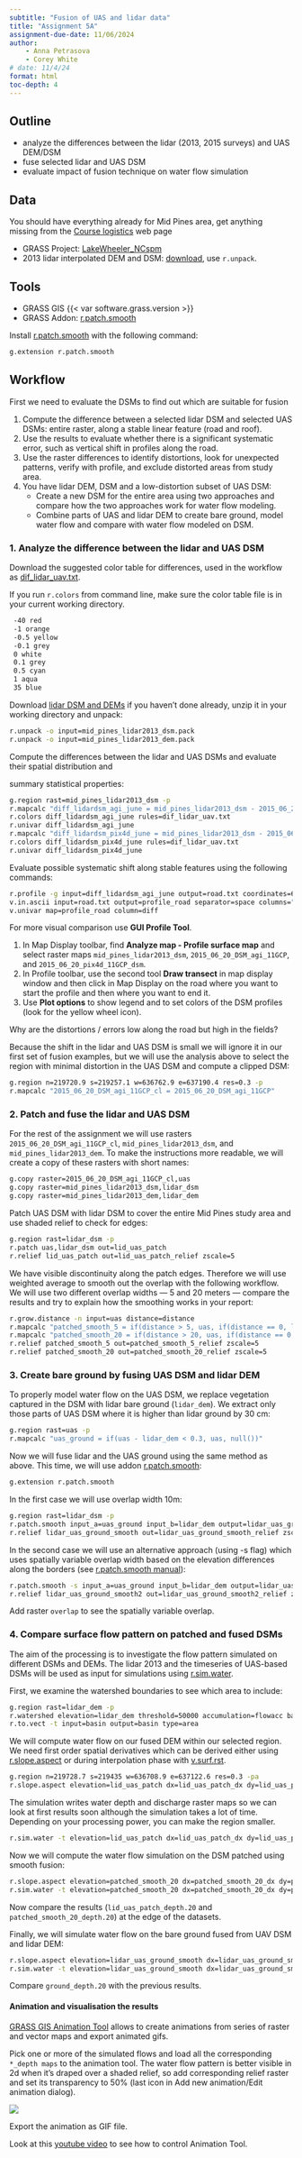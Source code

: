 ```yaml
---
subtitle: "Fusion of UAS and lidar data"
title: "Assignment 5A"
assignment-due-date: 11/06/2024
author:
    - Anna Petrasova
    - Corey White
# date: 11/4/24
format: html
toc-depth: 4
---
```


## Outline

- analyze the differences between the lidar (2013, 2015 surveys) and UAS DEM/DSM
- fuse selected lidar and UAS DSM
- evaluate impact of fusion technique on water flow simulation


## Data

You should have everything already for Mid Pines area, get anything missing from the [Course logistics](/course/logistics.qmd) web page

- GRASS Project: [LakeWheeler_NCspm]({{< var data.lake_wheeler_url >}})
- 2013 lidar interpolated DEM and DSM: [download]({{< var data.secref_mid_pines_spm_elev >}}),
        use `r.unpack`.

## Tools

- GRASS GIS {{< var software.grass.version >}}
- GRASS Addon: [r.patch.smooth](https://grass.osgeo.org/grass84/manuals/addons/r.patch.smooth.html)

Install [r.patch.smooth](https://grass.osgeo.org/grass84/manuals/addons/r.patch.smooth.html) with the following command:

```bash
g.extension r.patch.smooth
```

## Workflow

First we need to evaluate the DSMs to find out which are suitable for fusion

1. Compute the difference between a selected lidar DSM and selected UAS DSMs: entire raster,  along a stable linear feature (road and roof).
2. Use the results to evaluate whether there is a significant systematic error, such as vertical shift in profiles
along the road.
3. Use the raster differences to identify distortions, look for unexpected patterns, verify with profile,
and exclude distorted areas from study area.
4. You have lidar DEM, DSM and a low-distortion subset of UAS DSM:
    * Create a new DSM for the entire area using two approaches
     and compare how the two approaches work for water flow modeling.
    * Combine parts of UAS and lidar DEM to create bare ground,
     model water flow and compare with water flow modeled on DSM.

### 1. Analyze the difference between the lidar and UAS DSM

Download  the suggested color table for differences, used in the workflow as [dif_lidar_uav.txt](./resources/dif_lidar.uav.txt).

If you run `r.colors` from command line, make sure the color table file is in your current
working directory.

```bash
 -40 red
 -1 orange
 -0.5 yellow
 -0.1 grey
 0 white
 0.1 grey
 0.5 cyan
 1 aqua
 35 blue
```

Download [lidar DSM and DEMs]({{< var data.secref_mid_pines_spm_elev >}}) if you haven't done already, unzip it in your working directory and unpack:

```bash
r.unpack -o input=mid_pines_lidar2013_dsm.pack
r.unpack -o input=mid_pines_lidar2013_dem.pack
```

Compute the differences between the lidar and UAS DSMs and evaluate their spatial distribution and

summary statistical properties:

```bash
g.region rast=mid_pines_lidar2013_dsm -p
r.mapcalc "diff_lidardsm_agi_june = mid_pines_lidar2013_dsm - 2015_06_20_DSM_agi_11GCP"
r.colors diff_lidardsm_agi_june rules=dif_lidar_uav.txt
r.univar diff_lidardsm_agi_june
r.mapcalc "diff_lidardsm_pix4d_june = mid_pines_lidar2013_dsm - 2015_06_20_pix4d_11GCP_dsm"
r.colors diff_lidardsm_pix4d_june rules=dif_lidar_uav.txt
r.univar diff_lidardsm_pix4d_june
```

Evaluate possible systematic shift along stable features using the following commands:

```bash
r.profile -g input=diff_lidardsm_agi_june output=road.txt coordinates=637208,219491,637059,219734
v.in.ascii input=road.txt output=profile_road separator=space columns="x double,y double,profile double,diff double"
v.univar map=profile_road column=diff
```

For more visual comparison use **GUI Profile Tool**.

1. In Map Display toolbar, find **Analyze map - Profile surface map** and select raster maps `mid_pines_lidar2013_dsm`, `2015_06_20_DSM_agi_11GCP`, and `2015_06_20_pix4d_11GCP_dsm`.
2. In Profile toolbar, use the second tool **Draw transect** in map display window and then click in Map Display on the road where you want to start the profile and then where you want to end it. 
3. Use **Plot options** to show legend and to set colors of the DSM profiles (look for the yellow wheel icon).

::: {.callout-warning}
Why are the distortions / errors low along the road but high in the fields?
:::

Because the shift in the lidar and UAS DSM is small we will ignore it in our first set of fusion examples, but we will use the analysis above to select the region with minimal distortion in the UAS DSM and compute a clipped DSM:

```bash
g.region n=219720.9 s=219257.1 w=636762.9 e=637190.4 res=0.3 -p
r.mapcalc "2015_06_20_DSM_agi_11GCP_cl = 2015_06_20_DSM_agi_11GCP"
```

### 2. Patch and fuse the lidar and UAS DSM

For the rest of the assignment we will use rasters `2015_06_20_DSM_agi_11GCP_cl`,
`mid_pines_lidar2013_dsm`, and `mid_pines_lidar2013_dem`. To make the instructions more readable, we will create a copy of these rasters with short names:

```bash
g.copy raster=2015_06_20_DSM_agi_11GCP_cl,uas
g.copy raster=mid_pines_lidar2013_dsm,lidar_dsm
g.copy raster=mid_pines_lidar2013_dem,lidar_dem
```

Patch UAS DSM with lidar DSM to cover the entire Mid Pines study area and use shaded relief to check for edges:

```bash
g.region rast=lidar_dsm -p
r.patch uas,lidar_dsm out=lid_uas_patch
r.relief lid_uas_patch out=lid_uas_patch_relief zscale=5
```

We have visible discontinuity along the patch edges. Therefore we will use weighted average to smooth out the overlap with the following workflow. We will use two different overlap widths &mdash; 5 and 20 meters &mdash; compare the results and try to explain how the smoothing works in your report:

```bash
r.grow.distance -n input=uas distance=distance
r.mapcalc "patched_smooth_5 = if(distance > 5, uas, if(distance == 0, lidar_dsm, (1 - distance/5) * lidar_dsm + (distance/5 * uas)))"
r.mapcalc "patched_smooth_20 = if(distance > 20, uas, if(distance == 0, lidar_dsm, (1 - distance/20) * lidar_dsm + (distance/20 * uas)))"
r.relief patched_smooth_5 out=patched_smooth_5_relief zscale=5
r.relief patched_smooth_20 out=patched_smooth_20_relief zscale=5
```

### 3. Create bare ground by fusing UAS DSM and lidar DEM

To properly model water flow on the UAS DSM, we replace vegetation captured in the DSM
with lidar bare ground (`lidar_dem`). We extract only those parts of UAS DSM where it is higher than
lidar ground by 30 cm:

```bash
g.region rast=uas -p
r.mapcalc "uas_ground = if(uas - lidar_dem < 0.3, uas, null())"
```

Now we will fuse lidar and the UAS ground using the same method as above.
This time, we will use addon [r.patch.smooth](https://grass.osgeo.org/grass84/manuals/addons/r.patch.smooth.html):

```bash
g.extension r.patch.smooth
```

In the first case we will use overlap width 10m:

```bash
g.region rast=lidar_dsm -p
r.patch.smooth input_a=uas_ground input_b=lidar_dem output=lidar_uas_ground_smooth smooth_dist=10
r.relief lidar_uas_ground_smooth out=lidar_uas_ground_smooth_relief zscale=5
```

In the second case we will use an alternative approach (using -s flag)
which uses spatially variable overlap width based on the elevation differences along the borders
(see [r.patch.smooth manual](https://grass.osgeo.org/grass84/manuals/addons/r.patch.smooth.html)):

```bash
r.patch.smooth -s input_a=uas_ground input_b=lidar_dem output=lidar_uas_ground_smooth2 overlap=overlap transition_angle=1.3 parallel_smoothing=13
r.relief lidar_uas_ground_smooth2 out=lidar_uas_ground_smooth2_relief zscale=5
```

Add raster `overlap` to see the spatially variable overlap.

### 4. Compare surface flow pattern on patched and fused DSMs
The aim of the processing is to investigate the flow pattern simulated on different DSMs and DEMs.
The lidar 2013 and the timeseries of UAS-based DSMs will be used as input for simulations
using [r.sim.water](https://grass.osgeo.org/grass84/manuals/r.sim.water.html).

First, we examine the watershed boundaries to see which area to include:

```bash
g.region rast=lidar_dem -p
r.watershed elevation=lidar_dem threshold=50000 accumulation=flowacc basin=basin
r.to.vect -t input=basin output=basin type=area
```

We will compute water flow on our fused DEM within our selected region. We need first order spatial derivatives which can be derived either using [r.slope.aspect](https://grass.osgeo.org/grass84/manuals/r.slope.aspect.html) or during interpolation phase with [v.surf.rst](https://grass.osgeo.org/grass84/manuals/v.surf.rst.html).

```bash
g.region n=219728.7 s=219435 w=636708.9 e=637122.6 res=0.3 -pa
r.slope.aspect elevation=lid_uas_patch dx=lid_uas_patch_dx dy=lid_uas_patch_dy
```

The simulation writes water depth and discharge raster maps so we can look at first results soon although the simulation takes a lot of time. Depending on your processing power, you can make the region smaller.

```bash
r.sim.water -t elevation=lid_uas_patch dx=lid_uas_patch_dx dy=lid_uas_patch_dy rain_value=30 man_value=0.15 depth=lid_uas_patch_depth discharge=lid_uas_patch_disch nwalkers=100000 niterations=20 output_step=1 hmax=0.2 halpha=8.0 hbeta=1.0
```

Now we will compute the water flow simulation on the DSM patched using smooth fusion:

```bash
r.slope.aspect elevation=patched_smooth_20 dx=patched_smooth_20_dx dy=patched_smooth_20_dy
r.sim.water -t elevation=patched_smooth_20 dx=patched_smooth_20_dx dy=patched_smooth_20_dy rain_value=30 man_value=0.15 depth=patched_smooth_20_depth discharge=patched_smooth_20_disch nwalkers=100000 niterations=20 output_step=1 hmax=0.2 halpha=8.0 hbeta=1.0
```

Now compare the results (`lid_uas_patch_depth.20` and `patched_smooth_20_depth.20`) at the edge of the datasets.

Finally, we will simulate water flow on the bare ground fused from UAV DSM and lidar DEM:

```bash
r.slope.aspect elevation=lidar_uas_ground_smooth dx=lidar_uas_ground_smooth_dx dy=lidar_uas_ground_smooth_dy
r.sim.water -t elevation=lidar_uas_ground_smooth dx=lidar_uas_ground_smooth_dx dy=lidar_uas_ground_smooth_dy rain_value=30 man_value=0.15 depth=ground_depth discharge=ground_disch nwalkers=100000 niterations=20 output_step=1 hmax=0.2 halpha=8.0 hbeta=1.0
```

Compare `ground_depth.20` with the previous results.

#### Animation and visualisation the results

[GRASS GIS Animation Tool](https://grass.osgeo.org/grass84/manuals/wxGUI.animation.html) allows to create animations from series of raster and vector maps and export animated gifs.

Pick one or more of the simulated flows and load all the corresponding `*_depth maps` to the animation tool.
The water flow pattern is better visible in 2d when it's draped over a shaded relief, so add corresponding relief raster and set its transparency to 50% (last icon in Add new animation/Edit animation dialog).

![](../images/fanimhhcolp.webp)

Export the animation as GIF file.

Look at this [youtube video](https://www.youtube.com/watch?v=Pi1ESk9iPwk) to see how to control Animation Tool.

